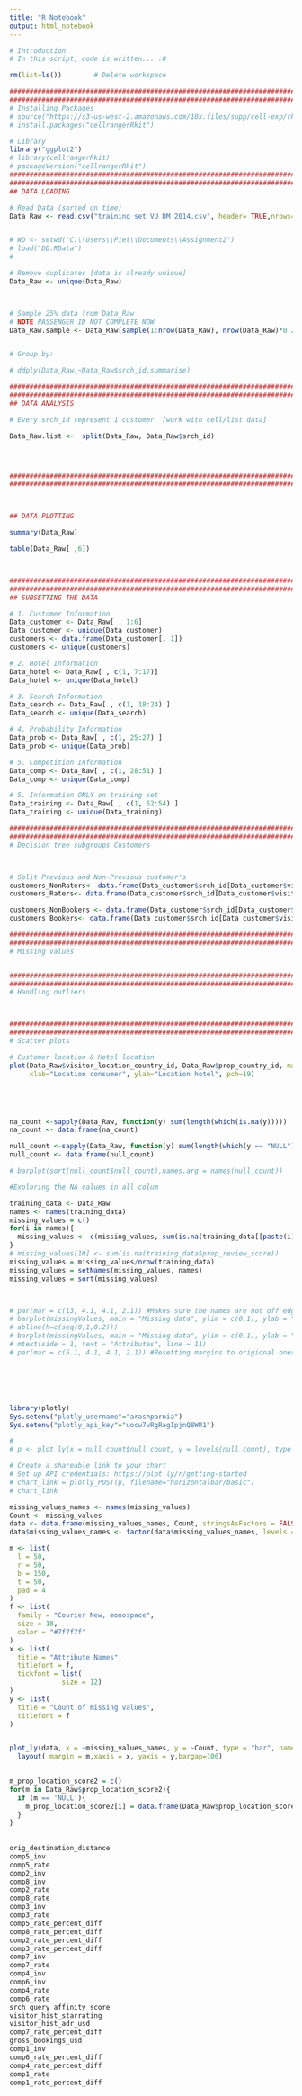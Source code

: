 ```yaml
---
title: "R Notebook"
output: html_notebook
---
```


```r
# Introduction
# In this script, code is written... :O

rm(list=ls())        # Delete workspace

######################################################################################################################
######################################################################################################################
# Installing Packages
# source("https://s3-us-west-2.amazonaws.com/10x.files/supp/cell-exp/rkit-install-1.1.0.R")
# install.packages("cellrangerRkit")

# Library
library("ggplot2")
# library(cellrangerRkit)
# packageVersion("cellrangerRkit")
######################################################################################################################
######################################################################################################################
## DATA LOADING

# Read Data (sorted on time)
Data_Raw <- read.csv("training_set_VU_DM_2014.csv", header= TRUE,nrows=20000)


# WD <- setwd("C:\\Users\\Piet\\Documents\\Assignment2")
# load("DD.RData")
# 

# Remove duplicates [data is already unique]
Data_Raw <- unique(Data_Raw)



# Sample 25% data from Data_Raw
# NOTE PASSENGER ID NOT COMPLETE NOW
Data_Raw.sample <- Data_Raw[sample(1:nrow(Data_Raw), nrow(Data_Raw)*0.25),]


# Group by:

# ddply(Data_Raw,~Data_Raw$srch_id,summarise)

######################################################################################################################
######################################################################################################################
## DATA ANALYSIS

# Every srch_id represent 1 customer  [work with cell/list data]

Data_Raw.list <-  split(Data_Raw, Data_Raw$srch_id)




######################################################################################################################
######################################################################################################################



## DATA PLOTTING

summary(Data_Raw)

table(Data_Raw[ ,6])



######################################################################################################################
######################################################################################################################
## SUBSETTING THE DATA

# 1. Customer Information
Data_customer <- Data_Raw[ , 1:6]
Data_customer <- unique(Data_customer)
customers <- data.frame(Data_customer[, 1])
customers <- unique(customers)

# 2. Hotel Information
Data_hotel <- Data_Raw[ , c(1, 7:17)]
Data_hotel <- unique(Data_hotel)

# 3. Search Information
Data_search <- Data_Raw[ , c(1, 18:24) ]
Data_search <- unique(Data_search)

# 4. Probability Information
Data_prob <- Data_Raw[ , c(1, 25:27) ]
Data_prob <- unique(Data_prob)

# 5. Competition Information
Data_comp <- Data_Raw[ , c(1, 28:51) ]
Data_comp <- unique(Data_comp)

# 5. Information ONLY on training set
Data_training <- Data_Raw[ , c(1, 52:54) ]
Data_training <- unique(Data_training)

######################################################################################################################
######################################################################################################################
# Decision tree subgroups Customers



# Split Previous and Non-Previous customer's
customers_NonRaters<- data.frame(Data_customer$srch_id[Data_customer$visitor_hist_starrating == 'NULL'])
customers_Raters<- data.frame(Data_customer$srch_id[Data_customer$visitor_hist_starrating != 'NULL'])

customers_NonBookers <- data.frame(Data_customer$srch_id[Data_customer$visitor_hist_adr_usd == 'NULL'])
customers_Bookers<- data.frame(Data_customer$srch_id[Data_customer$visitor_hist_adr_usd != 'NULL'])

######################################################################################################################
######################################################################################################################
# Missing values


######################################################################################################################
######################################################################################################################
# Handling outliers



######################################################################################################################
######################################################################################################################
# Scatter plots

# Customer location & Hotel location
plot(Data_Raw$visitor_location_country_id, Data_Raw$prop_country_id, main="Scatterplot Example", 
     xlab="Location consumer", ylab="Location hotel", pch=19)






```

```r

na_count <-sapply(Data_Raw, function(y) sum(length(which(is.na(y)))))
na_count <- data.frame(na_count)

null_count <-sapply(Data_Raw, function(y) sum(length(which(y == "NULL"))))
null_count <- data.frame(null_count)

# barplot(sort(null_count$null_count),names.arg = names(null_count))

```

```r
#Exploring the NA values in all colum

training_data <- Data_Raw
names <- names(training_data)
missing_values = c()
for(i in names){
  missing_values <- c(missing_values, sum(is.na(training_data[[paste(i)]]))+sum(training_data[[paste(i)]]=="NULL")+sum(training_data[[paste(i)]]=="Null")+sum(training_data[[paste(i)]]=="null"))
}
# missing_values[10] <- sum(is.na(training_data$prop_review_score))
missing_values = missing_values/nrow(training_data) 
missing_values = setNames(missing_values, names)
missing_values = sort(missing_values)



# par(mar = c(13, 4.1, 4.1, 2.1)) #Makes sure the names are not off edge
# barplot(missingValues, main = "Missing data", ylim = c(0,1), ylab = "Fraction missing", las=2, col = "red3")
# abline(h=c(seq(0,1,0.2)))
# barplot(missingValues, main = "Missing data", ylim = c(0,1), ylab = "Fraction missing", las=2, add=TRUE, col = "red3")
# mtext(side = 1, text = "Attributes", line = 11)
# par(mar = c(5.1, 4.1, 4.1, 2.1)) #Resetting margins to origional ones






library(plotly)
Sys.setenv("plotly_username"="arashparnia")
Sys.setenv("plotly_api_key"="uocw7vRgRagIpjnQ8WR1")

# 
# p <- plot_ly(x = null_count$null_count, y = levels(null_count), type = 'bar', orientation = 'h')

# Create a shareable link to your chart
# Set up API credentials: https://plot.ly/r/getting-started
# chart_link = plotly_POST(p, filename="horizontalbar/basic")
# chart_link

missing_values_names <- names(missing_values)
Count <- missing_values
data <- data.frame(missing_values_names, Count, stringsAsFactors = FALSE)
data$missing_values_names <- factor(data$missing_values_names, levels = data$missing_values_names[order(data$Count, decreasing = TRUE)])

m <- list(
  l = 50,
  r = 50,
  b = 150,
  t = 50,
  pad = 4
)
f <- list(
  family = "Courier New, monospace",
  size = 18,
  color = "#7f7f7f"
)
x <- list(
  title = "Attribute Names",
  titlefont = f,
  tickfont = list(
             size = 12)
)
y <- list(
  title = "Count of missing values",
  titlefont = f
)


plot_ly(data, x = ~missing_values_names, y = ~Count, type = "bar", name = 'Missing Values') %>%
  layout( margin = m,xaxis = x, yaxis = y,bargap=100)
 

```
```r

m_prop_location_score2 = c()
for(m in Data_Raw$prop_location_score2){
  if (m == 'NULL'){
    m_prop_location_score2[i] = data.frame(Data_Raw$prop_location_score2[i] , Data_Raw$click_bool[i] , Data_Raw$booking_bool[i])
  }
}
  
  
orig_destination_distance           
comp5_inv                           
comp5_rate                        
comp2_inv                         
comp8_inv                          
comp2_rate                          
comp8_rate                                         
comp3_inv                                           
comp3_rate                                         
comp5_rate_percent_diff                                   
comp8_rate_percent_diff      
comp2_rate_percent_diff           
comp3_rate_percent_diff         
comp7_inv                          
comp7_rate                    
comp4_inv                            
comp6_inv                       
comp4_rate                             
comp6_rate                                
srch_query_affinity_score            
visitor_hist_starrating               
visitor_hist_adr_usd                
comp7_rate_percent_diff              
gross_bookings_usd                      
comp1_inv                                     
comp6_rate_percent_diff                
comp4_rate_percent_diff                  
comp1_rate                                 
comp1_rate_percent_diff                      
```



